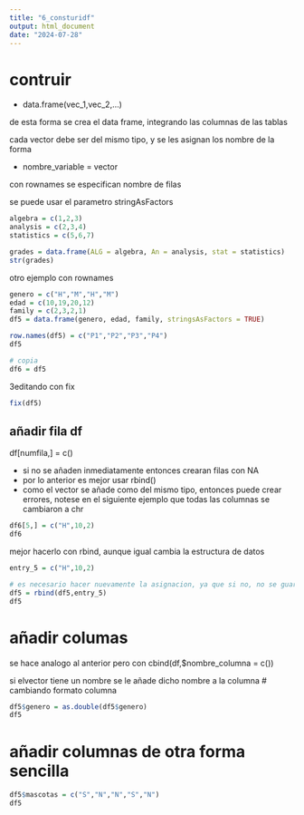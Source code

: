```yaml
---
title: "6_consturidf"
output: html_document
date: "2024-07-28"
---
```


# contruir

- data.frame(vec_1,vec_2,...) 

de esta forma se crea el data frame, integrando las columnas de las tablas

cada vector debe ser del mismo tipo, y se les asignan los nombre de la forma

- nombre_variable = vector

con rownames se especifican nombre de filas

se puede usar el parametro stringAsFactors

```r
algebra = c(1,2,3)
analysis = c(2,3,4)
statistics = c(5,6,7)

grades = data.frame(ALG = algebra, An = analysis, stat = statistics)
str(grades)
```

otro ejemplo con rownames

```r
genero = c("H","M","H","M")
edad = c(10,19,20,12)
family = c(2,3,2,1)
df5 = data.frame(genero, edad, family, stringsAsFactors = TRUE)

row.names(df5) = c("P1","P2","P3","P4")
df5

# copia
df6 = df5


```

3editando con fix

```r
fix(df5)
```


## añadir fila df

df[numfila,] = c()

- si no se añaden inmediatamente entonces crearan filas con NA
- por lo anterior es mejor usar rbind()
- como el vector se añade como del mismo tipo, entonces puede crear errores, notese en el siguiente ejemplo que todas las columnas se cambiaron a chr

```r
df6[5,] = c("H",10,2)
df6
```

mejor hacerlo con rbind, aunque igual cambia la estructura de datos

```r

entry_5 = c("H",10,2)

# es necesario hacer nuevamente la asignacion, ya que si no, no se guarda dicha fila nueva
df5 = rbind(df5,entry_5)
df5

```

# añadir columas

se hace analogo al anterior pero con
cbind(df,$nombre_columna = c())

si elvector tiene un nombre se le añade dicho nombre a la columna
# cambiando formato columna

```r
df5$genero = as.double(df5$genero)
df5
```

# añadir columnas de otra forma sencilla

```r
df5$mascotas = c("S","N","N","S","N")
df5
```

